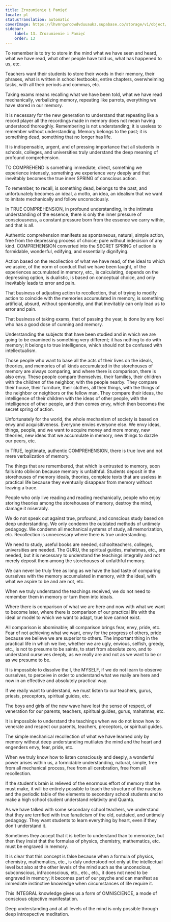 ```yaml
---
title: Zrozumienie i Pamięć
locale: pl
statusTranslation: automatic
coverImage: https://lhvmrqwrcowdvduuaukz.supabase.co/storage/v1/object/public/strapi-uploads/small_cover-educacion-fundamental.webp-2d51a7828a2b1309555be27f7e2a61a0.webp
sidebar:
    label: 13. Zrozumienie i Pamięć
    order: 13
---
```

To remember is to try to store in the mind what we have seen and heard, what we have read, what other people have told us, what has happened to us, etc.

Teachers want their students to store their words in their memory, their phrases, what is written in school textbooks, entire chapters, overwhelming tasks, with all their periods and commas, etc.

Taking exams means recalling what we have been told, what we have read mechanically, verbalizing memory, repeating like parrots, everything we have stored in our memory.

It is necessary for the new generation to understand that repeating like a record player all the recordings made in memory does not mean having understood thoroughly. Remembering is not understanding; it is useless to remember without understanding. Memory belongs to the past; it is something dead, something that no longer has life.

It is indispensable, urgent, and of pressing importance that all students in schools, colleges, and universities truly understand the deep meaning of profound comprehension.

TO COMPREHEND is something immediate, direct, something we experience intensely, something we experience very deeply and that inevitably becomes the true inner SPRING of conscious action.

To remember, to recall, is something dead, belongs to the past, and unfortunately becomes an ideal, a motto, an idea, an idealism that we want to imitate mechanically and follow unconsciously.

In TRUE COMPREHENSION, in profound understanding, in the intimate understanding of the essence, there is only the inner pressure of consciousness, a constant pressure born from the essence we carry within, and that is all.

Authentic comprehension manifests as spontaneous, natural, simple action, free from the depressing process of choice; pure without indecision of any kind. COMPREHENSION converted into the SECRET SPRING of action is formidable, wonderful, edifying, and essentially dignifying.

Action based on the recollection of what we have read, of the ideal to which we aspire, of the norm of conduct that we have been taught, of the experiences accumulated in memory, etc., is calculating, depends on the depressing option, is dualistic, is based on conceptual choice, and only inevitably leads to error and pain.

That business of adjusting action to recollection, that of trying to modify action to coincide with the memories accumulated in memory, is something artificial, absurd, without spontaneity, and that inevitably can only lead us to error and pain.

That business of taking exams, that of passing the year, is done by any fool who has a good dose of cunning and memory.

Understanding the subjects that have been studied and in which we are going to be examined is something very different; it has nothing to do with memory; it belongs to true intelligence, which should not be confused with intellectualism.

Those people who want to base all the acts of their lives on the ideals, theories, and memories of all kinds accumulated in the storehouses of memory are always comparing, and where there is comparison, there is also envy. These people compare themselves, their families, their children with the children of the neighbor, with the people nearby. They compare their house, their furniture, their clothes, all their things, with the things of the neighbor or neighbors or the fellow man. They compare their ideas, the intelligence of their children with the ideas of other people, with the intelligence of other people, and then comes envy, which then becomes the secret spring of action.

Unfortunately for the world, the whole mechanism of society is based on envy and acquisitiveness. Everyone envies everyone else. We envy ideas, things, people, and we want to acquire money and more money, new theories, new ideas that we accumulate in memory, new things to dazzle our peers, etc.

In TRUE, legitimate, authentic COMPREHENSION, there is true love and not mere verbalization of memory.

The things that are remembered, that which is entrusted to memory, soon falls into oblivion because memory is unfaithful. Students deposit in the storehouses of memory ideals, theories, complete texts that are useless in practical life because they eventually disappear from memory without leaving a trace.

People who only live reading and reading mechanically, people who enjoy storing theories among the storehouses of memory, destroy the mind, damage it miserably.

We do not speak out against true, profound, and conscious study based on deep understanding. We only condemn the outdated methods of untimely pedagogy. We condemn all mechanical systems of study, all memorization, etc. Recollection is unnecessary where there is true understanding.

We need to study, useful books are needed, schoolteachers, colleges, universities are needed. The GURU, the spiritual guides, mahatmas, etc., are needed, but it is necessary to understand the teachings integrally and not merely deposit them among the storehouses of unfaithful memory.

We can never be truly free as long as we have the bad taste of comparing ourselves with the memory accumulated in memory, with the ideal, with what we aspire to be and are not, etc.

When we truly understand the teachings received, we do not need to remember them in memory or turn them into ideals.

Where there is comparison of what we are here and now with what we want to become later, where there is comparison of our practical life with the ideal or model to which we want to adapt, true love cannot exist.

All comparison is abominable; all comparison brings fear, envy, pride, etc. Fear of not achieving what we want, envy for the progress of others, pride because we believe we are superior to others. The important thing in the practical life in which we live, whether we are ugly, envious, selfish, greedy, etc., is not to presume to be saints, to start from absolute zero, and to understand ourselves deeply, as we really are and not as we want to be or as we presume to be.

It is impossible to dissolve the I, the MYSELF, if we do not learn to observe ourselves, to perceive in order to understand what we really are here and now in an effective and absolutely practical way.

If we really want to understand, we must listen to our teachers, gurus, priests, preceptors, spiritual guides, etc.

The boys and girls of the new wave have lost the sense of respect, of veneration for our parents, teachers, spiritual guides, gurus, mahatmas, etc.

It is impossible to understand the teachings when we do not know how to venerate and respect our parents, teachers, preceptors, or spiritual guides.

The simple mechanical recollection of what we have learned only by memory without deep understanding mutilates the mind and the heart and engenders envy, fear, pride, etc.

When we truly know how to listen consciously and deeply, a wonderful power arises within us, a formidable understanding, natural, simple, free from all mechanical process, free from all cerebration, free from all recollection.

If the student's brain is relieved of the enormous effort of memory that he must make, it will be entirely possible to teach the structure of the nucleus and the periodic table of the elements to secondary school students and to make a high school student understand relativity and Quanta.

As we have talked with some secondary school teachers, we understand that they are terrified with true fanaticism of the old, outdated, and untimely pedagogy. They want students to learn everything by heart, even if they don't understand it.

Sometimes they accept that it is better to understand than to memorize, but then they insist that the formulas of physics, chemistry, mathematics, etc. must be engraved in memory.

It is clear that this concept is false because when a formula of physics, chemistry, mathematics, etc., is duly understood not only at the intellectual level but also at the other levels of the mind such as the unconscious, subconscious, infraconscious, etc., etc., etc., it does not need to be engraved in memory; it becomes part of our psyche and can manifest as immediate instinctive knowledge when circumstances of life require it.

This INTEGRAL knowledge gives us a form of OMNISCIENCE, a mode of conscious objective manifestation.

Deep understanding and at all levels of the mind is only possible through deep introspective meditation.

